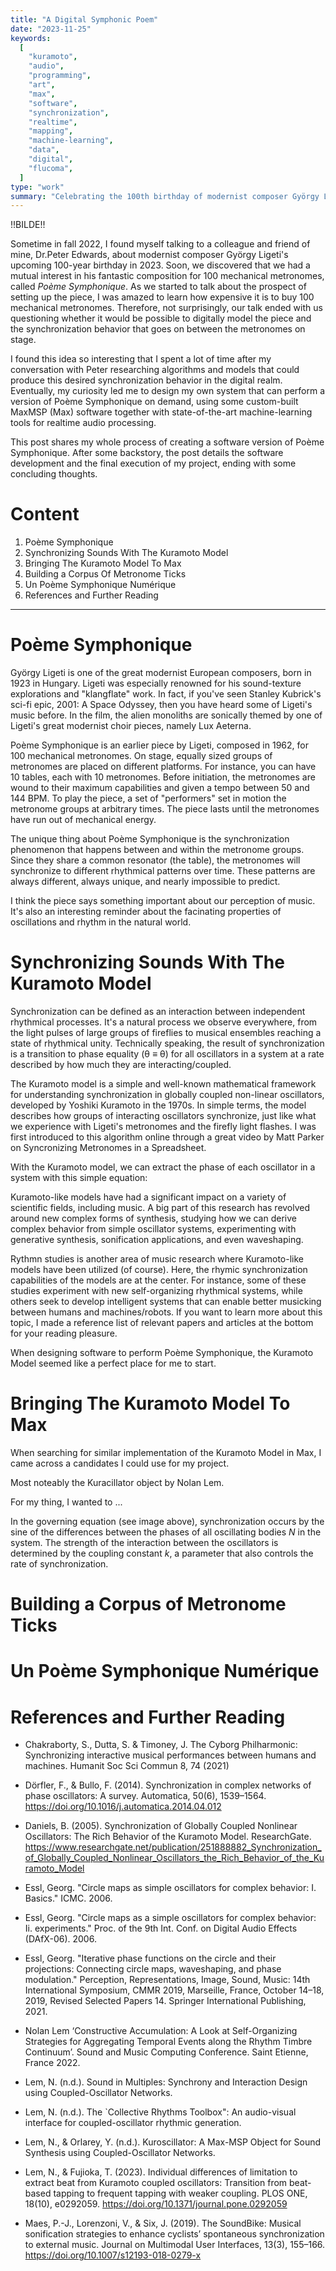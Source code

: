 ```yaml
---
title: "A Digital Symphonic Poem"
date: "2023-11-25"
keywords:
  [
    "kuramoto",
    "audio",
    "programming",
    "art",
    "max",
    "software",
    "synchronization",
    "realtime",
    "mapping",
    "machine-learning",
    "data",
    "digital",
    "flucoma",
  ]
type: "work"
summary: "Celebrating the 100th birthday of modernist composer György Ligeti, I designed a digital system to perform one of his most renowned pieces, Poème Symphonique for 100 metronomes, using MaxMSP and machine learning tools for realtime audio processing."
---
```


!!BILDE!!

Sometime in fall 2022, I found myself talking to a colleague and friend of mine, Dr.Peter Edwards, about modernist composer György Ligeti's upcoming 100-year birthday in 2023. Soon, we discovered that we had a mutual interest in his fantastic composition for 100 mechanical metronomes, called _Poème Symphonique_. As we started to talk about the prospect of setting up the piece, I was amazed to learn how expensive it is to buy 100 mechanical metronomes. Therefore, not surprisingly, our talk ended with us questioning whether it would be possible to digitally model the piece and the synchronization behavior that goes on between the metronomes on stage.

I found this idea so interesting that I spent a lot of time after my conversation with Peter researching algorithms and models that could produce this desired synchronization behavior in the digital realm. Eventually, my curiosity led me to design my own system that can perform a version of Poème Symphonique on demand, using some custom-built MaxMSP (Max) software together with state-of-the-art machine-learning tools for realtime audio processing.

This post shares my whole process of creating a software version of Poème Symphonique. After some backstory, the post details the software development and the final execution of my project, ending with some concluding thoughts.

# Content

1. <MyLink href="#">Poème Symphonique</MyLink>
2. <MyLink href="#">Synchronizing Sounds With The Kuramoto Model</MyLink>
3. <MyLink href="#">Bringing The Kuramoto Model To Max</MyLink>
4. <MyLink href="#">Building a Corpus Of Metronome Ticks</MyLink>
5. <MyLink href="#">Un Poème Symphonique Numérique</MyLink>
6. <MyLink href="#">References and Further Reading</MyLink>

---

# Poème Symphonique

György Ligeti is one of the great modernist European composers, born in 1923 in Hungary. Ligeti was especially renowned for his sound-texture explorations and "klangflate" work. In fact, if you've seen Stanley Kubrick's sci-fi epic, 2001: A Space Odyssey, then you have heard some of Ligeti's music before. In the film, the alien monoliths are sonically themed by one of Ligeti's great modernist choir pieces, namely <MyLink hef="https://en.wikipedia.org/wiki/Lux_Aeterna_(Ligeti)">Lux Aeterna</MyLink>.

Poème Symphonique is an earlier piece by Ligeti, composed in 1962, for 100 mechanical metronomes. On stage, equally sized groups of metronomes are placed on different platforms. For instance, you can have 10 tables, each with 10 metronomes. Before initiation, the metronomes are wound to their maximum capabilities and given a tempo between 50 and 144 BPM. To play the piece, a set of "performers" set in motion the metronome groups at arbitrary times. The piece lasts until the metronomes have run out of mechanical energy.

<MySpotifyPlayer embedUrl="https://www.youtube.com/embed/-mUv705xj3U?si=QQvVgL3Wvb7NsotA" />

The unique thing about Poème Symphonique is the synchronization phenomenon that happens between and within the metronome groups. Since they share a common resonator (the table), the metronomes will synchronize to different rhythmical patterns over time. These patterns are always different, always unique, and nearly impossible to predict.

I think the piece says something important about our perception of music. It's also an interesting reminder about the facinating properties of oscillations and rhythm in the natural world.

# Synchronizing Sounds With The Kuramoto Model

Synchronization can be defined as an interaction between independent rhythmical processes. It's a natural process we observe everywhere, from the light pulses of large groups of fireflies to musical ensembles reaching a state of rhythmical unity. Technically speaking, the result of synchronization is a transition to phase equality (θ ≡ θ) for all oscillators in a system at a rate described by how much they are interacting/coupled.

The <MyLink href="https://handwiki.org/wiki/Kuramoto_model">Kuramoto model</MyLink> is a simple and well-known mathematical framework for understanding synchronization
in globally coupled non-linear oscillators, developed by Yoshiki Kuramoto in the
1970s. In simple terms, the model describes how groups of interacting oscillators
synchronize, just like what we experience with Ligeti's metronomes and the firefly
light flashes. I was first introduced to this algorithm online through a great video
by Matt Parker on <MyLink href="https://www.youtube.com/watch?v=J4PO7NbdKXg"> Syncronizing Metronomes in a Spreadsheet</MyLink>.

With the Kuramoto model, we can extract the phase of each oscillator in a system with this simple equation:

<MyImage src="kuramoto-model.png" width="400" caption="Figure 1" />

Kuramoto-like models have had a significant impact on a variety of scientific fields, including music. A big part of this research has revolved around new complex forms of synthesis, studying how we can derive complex behavior from simple oscillator systems, experimenting with generative synthesis, sonification applications, and even waveshaping.

Rythmn studies is another area of music research where Kuramoto-like models have been utilized (of course). Here, the rhymic synchronization capabilities of the models are at the center. For instance, some of these studies experiment with new self-organizing rhythmical systems, while others seek to develop intelligent systems that can enable better musicking between humans and machines/robots. If you want to learn more about this topic, I made a reference list of relevant papers and articles at the bottom for your reading pleasure.

When designing software to perform Poème Symphonique, the Kuramoto Model seemed like a perfect place for me to start.

# Bringing The Kuramoto Model To Max

When searching for similar implementation of the Kuramoto Model in Max, I came across a candidates I could use for my project.

Most noteably the Kuracillator object by Nolan Lem.

For my thing, I wanted to ...

In the governing equation (see image above), synchronization occurs by the sine of the differences between the phases of all oscillating bodies _N_ in the system. The strength of the interaction between the oscillators is determined by the coupling constant _k_, a parameter that also controls the rate of synchronization.

# Building a Corpus of Metronome Ticks

# Un Poème Symphonique Numérique

# References and Further Reading

- Chakraborty, S., Dutta, S. & Timoney, J. The Cyborg Philharmonic: Synchronizing interactive musical performances between humans and machines. Humanit Soc Sci Commun 8, 74 (2021)

* Dörfler, F., & Bullo, F. (2014). Synchronization in complex networks of phase oscillators: A survey. Automatica, 50(6), 1539–1564. https://doi.org/10.1016/j.automatica.2014.04.012

* Daniels, B. (2005). Synchronization of Globally Coupled Nonlinear Oscillators: The Rich Behavior of the Kuramoto Model. ResearchGate. https://www.researchgate.net/publication/251888882_Synchronization_of_Globally_Coupled_Nonlinear_Oscillators_the_Rich_Behavior_of_the_Kuramoto_Model

- Essl, Georg. "Circle maps as simple oscillators for complex behavior: I. Basics." ICMC. 2006.

- Essl, Georg. "Circle maps as a simple oscillators for complex behavior: Ii. experiments." Proc. of the 9th Int. Conf. on Digital Audio Effects (DAfX-06). 2006.

- Essl, Georg. "Iterative phase functions on the circle and their projections: Connecting circle maps, waveshaping, and phase modulation." Perception, Representations, Image, Sound, Music: 14th International Symposium, CMMR 2019, Marseille, France, October 14–18, 2019, Revised Selected Papers 14. Springer International Publishing, 2021.

- Nolan Lem ‘Constructive Accumulation: A Look at Self-Organizing Strategies for Aggregating Temporal Events
  along the Rhythm Timbre Continuum’. Sound and Music Computing Conference. Saint Etienne, France 2022.

* Lem, N. (n.d.). Sound in Multiples: Synchrony and Interaction Design using Coupled-Oscillator Networks.

* Lem, N. (n.d.). The `Collective Rhythms Toolbox": An audio-visual interface for coupled-oscillator rhythmic generation.

- Lem, N., & Orlarey, Y. (n.d.). Kuroscillator: A Max-MSP Object for Sound Synthesis using Coupled-Oscillator Networks.

* Lem, N., & Fujioka, T. (2023). Individual differences of limitation to extract beat from Kuramoto coupled oscillators: Transition from beat-based tapping to frequent tapping with weaker coupling. PLOS ONE, 18(10), e0292059. https://doi.org/10.1371/journal.pone.0292059

* Maes, P.-J., Lorenzoni, V., & Six, J. (2019). The SoundBike: Musical sonification strategies to enhance cyclists’ spontaneous synchronization to external music. Journal on Multimodal User Interfaces, 13(3), 155–166. https://doi.org/10.1007/s12193-018-0279-x
